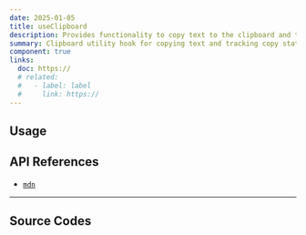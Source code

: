 ```yaml
---
date: 2025-01-05
title: useClipboard
description: Provides functionality to copy text to the clipboard and track copy status.
summary: Clipboard utility hook for copying text and tracking copy state.
component: true
links:
  doc: https://
  # related:
  #   - label: label
  #     link: https://
---
```


## Usage

<UseClipboardDemosUsage />

## API References

- [`mdn`](https://developer.mozilla.org/en-US/docs/Web/API/Clipboard_API)

---

## Source Codes

<SourceCodes name="use-clipboard" />
